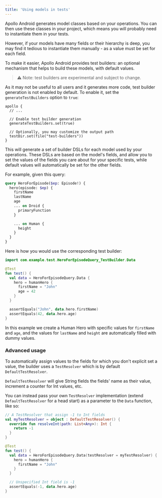 ```yaml
---
title: 'Using models in tests'
---
```


Apollo Android generates model classes based on your operations. You can then use these classes in your
project, which means you will probably need to instantiate them in your tests.

However, if your models have many fields or their hierarchy is deep, you may find it tedious to instantiate them
manually - as a value must be set for each field.

To make it easier, Apollo Android provides test builders: an optional mechanism that helps to build these models, with
default values.

> ⚠️ Note: test builders are experimental and subject to change.

As it may not be useful to all users and it generates more code, test builder generation is not enabled by default. To
enable it, set the `generateTestBuilders` option to `true`:

```kotlin:title=build.gradle[.kts]
apollo {
  // ...

  // Enable test builder generation
  generateTestBuilders.set(true)
  
  // Optionally, you may customize the output path
  testDir.set(file("test-builders"))
}
```

This will generate a set of builder DSLs for each model used by your operations. These DSLs are based on the model's
fields, and allow you to set the values of the fields you care about for your specific tests, while default values will
automatically be set for the other fields.

For example, given this query:

```graphql
query HeroForEpisode($ep: Episode!) {
  hero(episode: $ep) {
    firstName
    lastName
    age
    ... on Droid {
      primaryFunction
    }

    ... on Human {
      height
    }
  }
}
```

Here is how you would use the corresponding test builder:

```kotlin
import com.example.test.HeroForEpisodeQuery_TestBuilder.Data

@Test
fun test() {
  val data = HeroForEpisodeQuery.Data {
    hero = humanHero {
      firstName = "John"
      age = 42
    }
  }

  assertEquals("John", data.hero.firstName)
  assertEquals(42, data.hero.age)
}
```

In this example we create a Human Hero with specific values for `firstName` and `age`, and the values for `lastName`
and `height` are automatically filled with dummy values.

### Advanced usage

To automatically assign values to the fields for which you don't explicit set a value, the builder uses a `TestResolver`
which is by default `DefaultTestResolver`.

`DefaultTestResolver` will give String fields the fields' name as their value, increment a counter for Int values, etc.

You can instead pass your own `TestResolver` implementation (extend `DefaultTestResolver` for a head start) as a
parameter to the `Data` function, like so:

```kotlin
// A TestResolver that assign -1 to Int fields
val myTestResolver = object : DefaultTestResolver() {
  override fun resolveInt(path: List<Any>): Int {
    return -1
  }
}

@Test
fun test() {
  val data = HeroForEpisodeQuery.Data(testResolver = myTestResolver) {
    hero = humanHero {
      firstName = "John"
    }
  }

  // Unspecified Int field is -1
  assertEquals(-1, data.hero.age)
}
```
